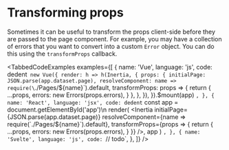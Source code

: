 

# Transforming props

Sometimes it can be useful to transform the props client-side before they are passed to the page component. For example, you may have a collection of errors that you want to convert into a custom `Error` object. You can do this using the `transformProps` callback.

<TabbedCodeExamples
  examples={[
    {
      name: 'Vue',
      language: 'js',
      code: dedent`
        new Vue({
          render: h =>
            h(Inertia, {
              props: {
                initialPage: JSON.parse(app.dataset.page),
                resolveComponent: name => require(\`./Pages/\${name}\`).default,
                transformProps: props => {
                  return {
                    ...props,
                    errors: new Errors(props.errors),
                  }
                },
              },
            }),
        }).$mount(app)
      `,
    },
    {
      name: 'React',
      language: 'jsx',
      code: dedent`
        const app = document.getElementById('app')\n
        render(
          <Inertia
            initialPage={JSON.parse(app.dataset.page)}
            resolveComponent={name => require(\`./Pages/\${name}\`).default},
            transformProps={props => {
              return {
                ...props,
                errors: new Errors(props.errors),
              }
            }}
          />,
          app
        )
      `,
    },
    {
      name: 'Svelte',
      language: 'js',
      code: `// todo`,
    },
  ]}
/>
